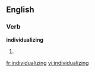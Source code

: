 
==English==

===Verb===
'''individualizing'''

# {{present participle of|[[individualize]]}}

[[fr:individualizing]]
[[vi:individualizing]]
